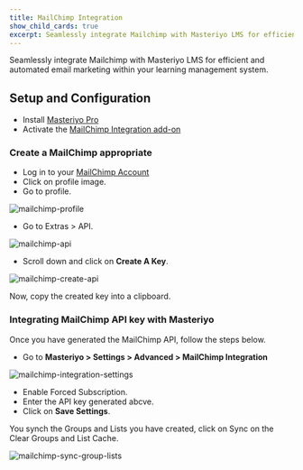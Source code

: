 ```yaml
---
title: MailChimp Integration
show_child_cards: true
excerpt: Seamlessly integrate Mailchimp with Masteriyo LMS for efficient and automated email marketing within your learning management system.
---
```


Seamlessly integrate Mailchimp with Masteriyo LMS for efficient and automated email marketing within your learning management system.

## Setup and Configuration

- Install [Masteriyo Pro](https://docs.masteriyo.com/getting-started/installation#installing-masteriyo-lms-pro-version)
- Activate the [MailChimp Integration add-on](https://docs.masteriyo.com/premium-addons/activate-masteriyo-premium-addons)

### Create a MailChimp appropriate

- Log in to your [MailChimp Account](https://login.mailchimp.com/)
- Click on profile image. 
- Go to profile.

![mailchimp-profile](https://github.com/Masteriyo/masteriyo-docs/assets/75772539/2010d0a4-0209-4912-b83b-7fd6157a01be)

- Go to Extras > API.

![mailchimp-api](https://github.com/Masteriyo/masteriyo-docs/assets/75772539/1bd83b5e-5b14-4319-88f1-23c5701228c9)

- Scroll down and click on **Create A Key**.

![mailchimp-create-api](https://github.com/Masteriyo/masteriyo-docs/assets/75772539/ed69782e-bde4-4f3d-9df0-117826804461)

Now, copy the created key into a clipboard. 

### Integrating MailChimp API key with Masteriyo

Once you have generated the MailChimp API, follow the steps below.

- Go to **Masteriyo > Settings > Advanced > MailChimp Integration**

![mailchimp-integration-settings](https://github.com/Masteriyo/masteriyo-docs/assets/75772539/a57c4cab-6243-41de-9fc0-f71a1bf3533e)

- Enable Forced Subscription.
- Enter the API key generated abcve. 
- Click on **Save Settings**. 

You synch the Groups and Lists you have created, click on Sync on the Clear Groups and List Cache. 

![mailchimp-sync-group-lists](https://github.com/Masteriyo/masteriyo-docs/assets/75772539/27adfecb-1fda-4c8c-a6a9-ff7ab0b5e212)

